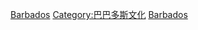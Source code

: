 {{Catnav|頁面分類|人类社会|文化|文物|世界遗产|拉丁美洲和加勒比地区世界遗产}}
{{Catnav|頁面分類|人文學科|考古学|文物|世界遗产|拉丁美洲和加勒比地区世界遗产}}

{{Commonscat|World Heritage Sites in Barbados}}

[[Category:拉丁美洲和加勒比地区世界遗产|Barbados]]
[[Category:巴巴多斯文化|Category:巴巴多斯文化]]
[[Category:各國世界遺產|Barbados]]